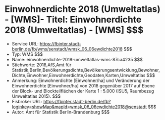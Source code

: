 # Einwohnerdichte 2018 (Umweltatlas) - [WMS]- Titel: Einwohnerdichte 2018 (Umweltatlas) - [WMS] $$$
- Service URL: https://fbinter.stadt-berlin.de/fb/wms/senstadt/wmsk_06_06ewdichte2018 $$$
- Typ: WMS $$$
- Name: einwohnerdichte-2018-umweltatlas-wms-87ca4235 $$$
- Stichworte: 2018,AfS,Amt für Statistik,Berlin,Bevölkerungsdichte,Bevölkerungsentwicklung,Bewohner,Dichte,Einwohner,Einwohnerdichte,Geodaten,Karten,Umweltatlas $$$
- Anmerkung: Einwohnerdichte [Einwohner/ha] und Veränderung der Einwohnerdichte [Einwohner/ha] von 2018 gegenüber 2017 auf Ebene der Block- und Blockteilflächen der Karte 1 : 5.000 (ISU5, Raumbezug Umweltatlas 2015). $$$
- Fisbroker URL: https://fbinter.stadt-berlin.de/fb?loginkey=showMap&mapId=wmsk_06_06ewdichte2018@senstadt $$$
- Autor: Amt für Statistik Berlin-Brandenburg $$$
